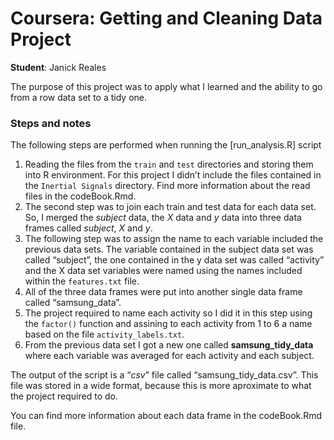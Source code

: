 # Coursera: Getting and Cleaning Data Project
**Student**: Janick Reales

The purpose of this project was to apply what I learned and the ability to go from a row data set to a tidy one. 

### Steps and notes

The following steps are performed when running the [run_analysis.R] script 

1. Reading the files from the `train` and `test` directories and storing them into R environment. For this project I didn't include the files contained in the `Inertial Signals` directory. Find more information about the read files in the codeBook.Rmd.
2. The second step was to join each train and test data for each data set. So, I merged the *subject* data, the *X* data and *y* data into three data frames called *subject*, *X* and *y*.
3. The following step was to assign the name to each variable included the previous data sets. The variable contained in the subject data set was called "subject", the one contained in the y data set was called "activity" and the X data set variables were named using the names included within the `features.txt` file.
4. All of the three data frames were put into another single data frame called "samsung_data". 
5. The project required to name each activity so I did it in this step using the `factor()` function and assining to each activity from 1 to 6 a name based on the file `activity_labels.txt`. 
6. From the previous data set I got a new one called **samsung_tidy_data** where each variable was averaged for each activity and each subject. 

The output of the script is a "*csv*" file called "samsung_tidy_data.csv". This file was stored in a wide format, because this is more aproximate to what the project required to do. 

You can find more information about each data frame in the codeBook.Rmd file. 